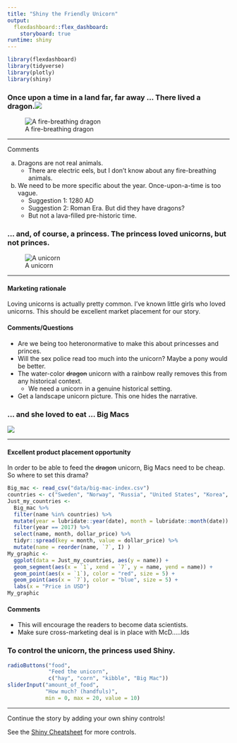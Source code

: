 ```yaml
---
title: "Shiny the Friendly Unicorn"
output: 
  flexdashboard::flex_dashboard:
    storyboard: true
runtime: shiny
---
```


```r
library(flexdashboard)
library(tidyverse)
library(plotly)
library(shiny)
```

### Once upon a time in a land far, far away ... There lived a dragon.![](images/Black_dragon_preloader.jpg) {width="100px"}


![A fire-breathing dragon](https://vignette.wikia.nocookie.net/emporea/images/d/d9/Black_dragon_preloader.jpg/revision/latest/scale-to-width-down/430?cb=20160216171424)

---

Comments

a. Dragons are not real animals. 
    - There are electric eels, but I don't know about any fire-breathing animals.
a. We need to be more specific about the year. Once-upon-a-time is too vague.
    - Suggestion 1: 1280 AD
    - Suggestion 2: Roman Era. But did they have dragons?
    - But not a lava-filled pre-historic time. 

### ... and, of course, a princess.  The princess loved unicorns, but not princes.

![A unicorn](https://i.pinimg.com/originals/00/20/8a/00208aa103b9f215e87ad0ba4e221746.png)

---

#### Marketing rationale

Loving unicorns is actually pretty common. I've known little girls who loved unicorns. This should be excellent market placement for our story.

#### Comments/Questions

* Are we being too heteronormative to make this about princesses and princes. 
* Will the sex police read too much into the unicorn? Maybe a pony would be better.
* The water-color ~~dragon~~ unicorn with a rainbow really removes this from any historical context.
    - We need a unicorn in a genuine historical setting.
* Get a landscape unicorn picture. This one hides the narrative.


### ... and she loved to eat ... Big Macs

![](https://cdn.instructables.com/FYJ/GFKS/J7RS7L2O/FYJGFKSJ7RS7L2O.LARGE.jpg?auto=webp&width=827)

---

####  Excellent product placement opportunity

In order to be able to feed the ~~dragon~~ unicorn, Big Macs need to be cheap. So where to set this drama?

```r
Big_mac <- read_csv("data/big-mac-index.csv")
countries <- c("Sweden", "Norway", "Russia", "United States", "Korea", "Japan", "Malaysia", "India", "China", "Pakistan", "Taiwan", "Britain", "Ecuador", "Argentina")
Just_my_countries <-
  Big_mac %>%
  filter(name %in% countries) %>%
  mutate(year = lubridate::year(date), month = lubridate::month(date)) %>%
  filter(year == 2017) %>%
  select(name, month, dollar_price) %>%
  tidyr::spread(key = month, value = dollar_price) %>%
  mutate(name = reorder(name, `7`, I) )
My_graphic <- 
  ggplot(data = Just_my_countries, aes(y = name)) +
  geom_segment(aes(x = `1`, xend = `7`, y = name, yend = name)) +
  geom_point(aes(x = `1`), color = "red", size = 5) +
  geom_point(aes(x = `7`), color = "blue", size = 5) +
  labs(x = "Price in USD")
My_graphic
```

#### Comments

* This will encourage the readers to become data scientists.
* Make sure cross-marketing deal is in place with McD.....lds

### To control the unicorn, the princess used Shiny.

```r
radioButtons("food", 
             "Feed the unicorn", 
             c("hay", "corn", "kibble", "Big Mac"))
sliderInput("amount_of_food", 
            "How much? (handfuls)", 
            min = 0, max = 20, value = 10)
```

***

Continue the story by adding your own shiny controls!

See the [Shiny Cheatsheet](https://shiny.rstudio.com/images/shiny-cheatsheet.pdf) for more controls.
